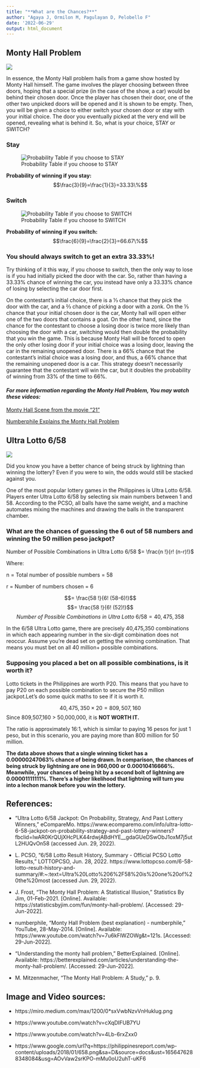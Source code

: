 ```yaml
---
title: "**What are the Chances?**"
author: "Agaya J, Ormilon M, Pagulayan D, Pelobello F"
date: '2022-06-29'
output: html_document
---
```




## **Monty Hall Problem**
![](https://miro.medium.com/max/1200/0*sxVwbNzvVnHuklug.png)

In essence, the Monty Hall problem hails from a game show hosted by Monty Hall himself. The game involves the player choosing between three doors, hoping that a special prize (in the case of the show, a car) would be behind their chosen door. Once the player has chosen their door, one of the other two unpicked doors will be opened and it is shown to be empty. Then, you will be given a choice to either switch your chosen door or stay with your initial choice. The door you eventually picked at the very end will be opened, revealing what is behind it. So, what is your choice, STAY or SWITCH?

### Stay
![Probability Table if you choose to STAY](images\STAY.jpg)

**Probability of winning if you stay:**
$$\frac{3}{9}=\frac{1}{3}=33.33\%$$

### Switch
![Probability Table if you choose to SWITCH](images\SWITCH.jpg)

**Probability of winning if you switch:**
$$\frac{6}{9}=\frac{2}{3}=66.67\%$$

### **You should always switch to get an extra 33.33%!**
Try thinking of it this way, if you choose to switch, then the only way to lose is if you had initially picked the door with the car. So, rather than having a 33.33% chance of winning the car, you instead have only a 33.33% chance of losing by selecting the car door first.

On the contestant’s initial choice, there is a ⅓ chance that they pick the door with the car, and a ⅔ chance of picking a door with a zonk. On the ⅓ chance that your initial chosen door is the car, Monty hall will open either one of the two doors that contains a goat.
On the other hand, since the chance for the contestant to choose a losing door is twice more likely than choosing the door with a car, switching would then double the probability that you win the game. This is because Monty Hall will be forced to open the only other losing door if your initial choice was a losing door, leaving the car in the remaining unopened door. There is a 66% chance that the contestant’s initial choice was a losing door, and thus, a 66% chance that the remaining unopened door is a car. This strategy doesn’t necessarily guarantee that the contestant will win the car, but it doubles the probability of winning from 33% of the time to 66%. 

#### *For more information regarding the Monty Hall Problem, You may watch these videos:*
[Monty Hall Scene from the movie "21"](https://www.youtube.com/watch?v=cXqDIFUB7YU)

[Numberphile Explains the Monty Hall Problem](https://www.youtube.com/watch?v=4Lb-6rxZxx0)

## **Ultra Lotto 6/58**
![](images\LOTTO.jpg)

Did you know you have a better chance of being struck by lightning than winning the lottery? Even if you were to win, the odds would still be stacked against you.

One of the most popular lottery games in the Philippines is Ultra Lotto 6/58. Players enter Ultra Lotto 6/58 by selecting six main numbers between 1 and 58. According to the PCSO, all balls have the same weight, and a machine automates mixing the machines and drawing the balls in the transparent chamber.

### What are the chances of guessing the 6 out of 58 numbers and winning the 50 million peso jackpot?

Number of Possible Combinations in Ultra Lotto 6/58 $= \frac{n !}{r! (n-r)!}$

Where:

n = Total number of possible numbers = 58

r = Number of numbers chosen = 6

 $$= \frac{58 !}{6! (58-6)!}$$
 $$= \frac{58 !}{6! (52)!}$$
$$Number\ of\ Possible\ Combinations\ in\ Ultra\ Lotto\ 6/58 = 40, 475, 358 $$

In the 6/58 Ultra Lotto game, there are precisely 40,475,350 combinations in which each appearing number in the six-digit combination does not reoccur. Assume you're dead set on getting the winning combination. That means you must bet on all 40 million+ possible combinations.

### Supposing you placed a bet on all possible combinations, is it worth it?
Lotto tickets in the Philippines are worth P20. This means that you have to pay P20 on each possible combination to secure the P50 million jackpot.Let's do some quick maths to see if it is worth it.

$$40,475,350\times20=809,507,160$$
Since 809,507,160 > 50,000,000, it is **NOT WORTH IT.**

The ratio is approximately 16:1, which is similar to paying 16 pesos for just 1 peso, but in this scenario, you are paying more than 800 million for 50 million.

**The data above shows that a single winning ticket has a 0.00000247063% chance of being drawn. In comparison, the chances of being struck by lightning are one in 960,000 or 0.00010416666%. Meanwhile, your chances of being hit by a second bolt of lightning are 0.00001111111%. There's a higher likelihood that lightning will turn you into a lechon manok before you win the lottery.**



## References:

* “Ultra Lotto 6/58 Jackpot: On Probability, Strategy, And Past Lottery Winners,” eCompareMo. https://www.ecomparemo.com/info/ultra-lotto-6-58-jackpot-on-probability-strategy-and-past-lottery-winners?fbclid=IwAR0KrQUjXHcPLK44rdwjABdHYE__gdaGUeDSwObJ1oxM7j5utL2HUQvOn58 (accessed Jun. 29, 2022).

* L. PCSO, “6/58 Lotto Result History, Summary - Official PCSO Lotto Results,” LOTTOPCSO, Jun. 28, 2022. https://www.lottopcso.com/6-58-lotto-result-history-and-summary/#:~:text=Ultra%20Lotto%206%2F58%20is%20one%20of%20the%20most (accessed Jun. 29, 2022).
‌
* J. Frost, “The Monty Hall Problem: A Statistical Illusion,” Statistics By Jim, 01-Feb-2021. [Online]. Available: https://statisticsbyjim.com/fun/monty-hall-problem/. [Accessed: 29-Jun-2022].

* numberphile, “Monty Hall Problem (best explanation) - numberphile,” YouTube, 28-May-2014. [Online]. Available: https://www.youtube.com/watch?v=7u6kFlWZOWg&amp;t=121s. [Accessed: 29-Jun-2022].

* “Understanding the monty hall problem,” BetterExplained. [Online]. Available: https://betterexplained.com/articles/understanding-the-monty-hall-problem/. [Accessed: 29-Jun-2022].

* M. Mitzenmacher, “The Monty Hall Problem: A Study,” p. 9.



## Image and Video sources:

* https://miro.medium.com/max/1200/0*sxVwbNzvVnHuklug.png

* https://www.youtube.com/watch?v=cXqDIFUB7YU

* https://www.youtube.com/watch?v=4Lb-6rxZxx0

* https://www.google.com/url?q=https://philippinesreport.com/wp-content/uploads/2018/01/658.png&sa=D&source=docs&ust=1656476288348084&usg=AOvVaw2srKPO-mMu0oU2uhT-uKF6
